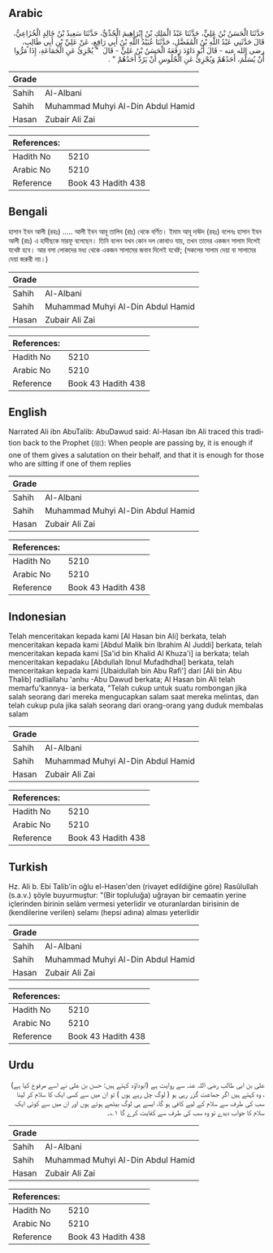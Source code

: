 ## Arabic


<div dir="rtl" lang="ar" style={{fontSize:'larger',backgroundColor:'#f8f9fa',padding:20}}>
حَدَّثَنَا الْحَسَنُ بْنُ عَلِيٍّ، حَدَّثَنَا عَبْدُ الْمَلِكِ بْنُ إِبْرَاهِيمَ الْجُدِّيُّ، حَدَّثَنَا سَعِيدُ بْنُ خَالِدٍ الْخُزَاعِيُّ، قَالَ حَدَّثَنِي عَبْدُ اللَّهِ بْنُ الْمُفَضَّلِ، حَدَّثَنَا عُبَيْدُ اللَّهِ بْنُ أَبِي رَافِعٍ، عَنْ عَلِيِّ بْنِ أَبِي طَالِبٍ، رضى الله عنه - قَالَ أَبُو دَاوُدَ رَفَعَهُ الْحَسَنُ بْنُ عَلِيٍّ - قَالَ ‏ "‏ يُجْزِئُ عَنِ الْجَمَاعَةِ، إِذَا مَرُّوا أَنْ يُسَلِّمَ، أَحَدُهُمْ وَيُجْزِئُ عَنِ الْجُلُوسِ أَنْ يَرُدَّ أَحَدُهُمْ ‏"‏ ‏.‏
</div>
<div style={{backgroundColor:'#f8f9fa',padding:20, marginBottom: 10}}><table> <thead> <tr> <th>Grade</th> <th></th> </tr> </thead> <tbody> <tr><td>Sahih</td><td>Al-Albani</td></tr><tr><td>Sahih</td><td>Muhammad Muhyi Al-Din Abdul Hamid</td></tr><tr><td>Hasan</td><td>Zubair Ali Zai</td></tr></tbody></table><table> <thead> <tr> <th>References:</th> <th></th> </tr> </thead> <tbody><tr><td>Hadith No</td><td>5210</td></tr><tr><td>Arabic No</td><td>5210</td></tr><tr><td>Reference</td><td>Book 43 Hadith 438</td></tr></tbody></table></div>

## Bengali


<div dir="ltr" lang="bn" style={{fontSize:'larger',backgroundColor:'#f8f9fa',padding:20}}>
হাসান ইবন আলী (রহঃ) ..... আলী ইবন আবূ তালিব (রাঃ) থেকে বর্ণিত। ইমাম আবূ দাঊদ (রহঃ) বলেনঃ হাসান ইবন আলী (রাঃ) এ হাদীছকে মারফূ বলেছেন। তিনি বলেন যখন কোন দল কোথাও যায়, তখন তাদের একজন সালাম দিলেই যথেষ্ট হবে। আর বসা লোকদের মধ্য থেকে একজন সালামের জবাব দিলেই যথেষ্ট; (সকলের সালাম দেয়া বা সালামের দেয়া জরুরী নয়।)
</div>
<div style={{backgroundColor:'#f8f9fa',padding:20, marginBottom: 10}}><table> <thead> <tr> <th>Grade</th> <th></th> </tr> </thead> <tbody> <tr><td>Sahih</td><td>Al-Albani</td></tr><tr><td>Sahih</td><td>Muhammad Muhyi Al-Din Abdul Hamid</td></tr><tr><td>Hasan</td><td>Zubair Ali Zai</td></tr></tbody></table><table> <thead> <tr> <th>References:</th> <th></th> </tr> </thead> <tbody><tr><td>Hadith No</td><td>5210</td></tr><tr><td>Arabic No</td><td>5210</td></tr><tr><td>Reference</td><td>Book 43 Hadith 438</td></tr></tbody></table></div>

## English


<div dir="ltr" lang="en" style={{fontSize:'larger',backgroundColor:'#f8f9fa',padding:20}}>
Narrated Ali ibn AbuTalib: AbuDawud said: Al-Hasan ibn Ali traced this tradition back to the Prophet (ﷺ): When people are passing by, it is enough if one of them gives a salutation on their behalf, and that it is enough for those who are sitting if one of them replies
</div>
<div style={{backgroundColor:'#f8f9fa',padding:20, marginBottom: 10}}><table> <thead> <tr> <th>Grade</th> <th></th> </tr> </thead> <tbody> <tr><td>Sahih</td><td>Al-Albani</td></tr><tr><td>Sahih</td><td>Muhammad Muhyi Al-Din Abdul Hamid</td></tr><tr><td>Hasan</td><td>Zubair Ali Zai</td></tr></tbody></table><table> <thead> <tr> <th>References:</th> <th></th> </tr> </thead> <tbody><tr><td>Hadith No</td><td>5210</td></tr><tr><td>Arabic No</td><td>5210</td></tr><tr><td>Reference</td><td>Book 43 Hadith 438</td></tr></tbody></table></div>

## Indonesian


<div dir="ltr" lang="id" style={{fontSize:'larger',backgroundColor:'#f8f9fa',padding:20}}>
Telah menceritakan kepada kami [Al Hasan bin Ali] berkata, telah menceritakan kepada kami [Abdul Malik bin Ibrahim Al Juddi] berkata, telah menceritakan kepada kami [Sa'id bin Khalid Al Khuza'i] ia berkata; telah menceritakan kepadaku [Abdullah Ibnul Mufadhdhal] berkata, telah menceritakan kepada kami [Ubaidullah bin Abu Rafi'] dari [Ali bin Abu Thalib] radliallahu 'anhu -Abu Dawud berkata; Al Hasan bin Ali telah memarfu'kannya- ia berkata, "Telah cukup untuk suatu rombongan jika salah seorang dari mereka mengucapkan salam saat mereka melintas, dan telah cukup pula jika salah seorang dari orang-orang yang duduk membalas salam
</div>
<div style={{backgroundColor:'#f8f9fa',padding:20, marginBottom: 10}}><table> <thead> <tr> <th>Grade</th> <th></th> </tr> </thead> <tbody> <tr><td>Sahih</td><td>Al-Albani</td></tr><tr><td>Sahih</td><td>Muhammad Muhyi Al-Din Abdul Hamid</td></tr><tr><td>Hasan</td><td>Zubair Ali Zai</td></tr></tbody></table><table> <thead> <tr> <th>References:</th> <th></th> </tr> </thead> <tbody><tr><td>Hadith No</td><td>5210</td></tr><tr><td>Arabic No</td><td>5210</td></tr><tr><td>Reference</td><td>Book 43 Hadith 438</td></tr></tbody></table></div>

## Turkish


<div dir="ltr" lang="tr" style={{fontSize:'larger',backgroundColor:'#f8f9fa',padding:20}}>
Hz. Ali b. Ebi Talib'in oğlu el-Hasen'den (rivayet edildiğine göre) Rasûlullah (s.a.v.) şöyle buyurmuştur: "(Bir topluluğa) uğrayan bir cemaatin yerine içlerinden birinin selâm vermesi yeterlidir ve oturanlardan birisinin de (kendilerine verilen) selamı (hepsi adına) alması yeterlidir
</div>
<div style={{backgroundColor:'#f8f9fa',padding:20, marginBottom: 10}}><table> <thead> <tr> <th>Grade</th> <th></th> </tr> </thead> <tbody> <tr><td>Sahih</td><td>Al-Albani</td></tr><tr><td>Sahih</td><td>Muhammad Muhyi Al-Din Abdul Hamid</td></tr><tr><td>Hasan</td><td>Zubair Ali Zai</td></tr></tbody></table><table> <thead> <tr> <th>References:</th> <th></th> </tr> </thead> <tbody><tr><td>Hadith No</td><td>5210</td></tr><tr><td>Arabic No</td><td>5210</td></tr><tr><td>Reference</td><td>Book 43 Hadith 438</td></tr></tbody></table></div>

## Urdu


<div dir="rtl" lang="ur" style={{fontSize:'larger',backgroundColor:'#f8f9fa',padding:20}}>
علی بن ابی طالب رضی اللہ عنہ سے روایت ہے (ابوداؤد کہتے ہیں: حسن بن علی نے اسے مرفوع کیا ہے) ، وہ کہتے ہیں اگر جماعت گزر رہی ہو ( لوگ چل رہے ہوں ) تو ان میں سے کسی ایک کا سلام کر لینا سب کی طرف سے سلام کے لیے کافی ہو گا، ایسے ہی لوگ بیٹھے ہوئے ہوں اور ان میں سے کوئی ایک سلام کا جواب دیدے تو وہ سب کی طرف سے کفایت کرے گا ۱؎۔
</div>
<div style={{backgroundColor:'#f8f9fa',padding:20, marginBottom: 10}}><table> <thead> <tr> <th>Grade</th> <th></th> </tr> </thead> <tbody> <tr><td>Sahih</td><td>Al-Albani</td></tr><tr><td>Sahih</td><td>Muhammad Muhyi Al-Din Abdul Hamid</td></tr><tr><td>Hasan</td><td>Zubair Ali Zai</td></tr></tbody></table><table> <thead> <tr> <th>References:</th> <th></th> </tr> </thead> <tbody><tr><td>Hadith No</td><td>5210</td></tr><tr><td>Arabic No</td><td>5210</td></tr><tr><td>Reference</td><td>Book 43 Hadith 438</td></tr></tbody></table></div>